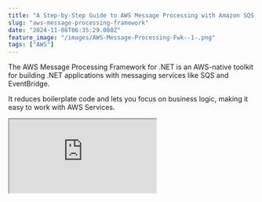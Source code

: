 ```yaml
---
title: "A Step-by-Step Guide to AWS Message Processing with Amazon SQS in .NET"
slug: "aws-message-processing-framework"
date: "2024-11-08T06:35:29.000Z"
feature_image: "/images/AWS-Message-Processing-Fwk--1-.png"
tags: ["AWS"]
---
```


The AWS Message Processing Framework for .NET is an AWS-native toolkit for building .NET applications with messaging services like SQS and EventBridge.

It reduces boilerplate code and lets you focus on business logic, making it easy to work with AWS Services.

<iframe src="https://www.youtube.com/embed/jCrk5M1dcU0?feature=oembed" />

This framework makes publishing and processing messages simpler and faster.

Let's explore how to get started using the AWS Message Processing Framework for .NET by using it to send and receive messages from Amazon SQS.

⚠️

__This framework is currently in pre-release, and some of its functionalities may change.__

Thanks to AWS for sponsoring this post in my [.NET on AWS Series](/posts/tag/aws/)

Setting Up AWS Message Processing Framework in a .NET App
---------------------------------------------------------

We will use a default ASP NET Core Web API application to send and receive messages to Amazon SQS with the AWS Message Processing Framework.

As with everything, we first need to add a NuGet package to use the framework -_AWS.Messaging_ [_🔗_](https://github.com/awslabs/aws-dotnet-messaging)

💡

__While there are powerful libraries like MassTransit, NServiceBus etc, for building Message Driven Applications, the AWS Message Processing Framework aims to provide a lighter abstraction over existing low-level APIs and takes a hard dependency on AWS Services.__

Once installed, we can send and receive messages using the library from SQS.

If you are completely new to Amazon SQS, read the article below to learn some of the key concepts and usage.

[

Amazon SQS For the .NET Developer: How to Easily Get Started

Learn how to get started with Amazon SQS and use it from a .NET Application. We will learn how to send and receive messages, important properties,and concepts that you need to know when using SQS.

![](/images/logo-512x512-4.png)Rahul NathRahul Pulikkot Nath

![](/images/queue.jpg)

](/posts/amazon-sqs/)

For a quick recap, below is how you send messages using the default .NET Client for Amazon SQS.

```csharp
public async Task Post(WeatherForecast data)
{
```
        var client = new AmazonSQSClient();
        var request = new SendMessageRequest()
        {
            MessageBody = JsonSerializer.Serialize(data),
            QueueUrl = "SQS QUEUE URL"
        };
    
        var result = await client.SendMessageAsync(request);
    }

Sending message to Amazon SQS using .NET client library.

We need to create a `SendMesageRequest` object, set up the MessageBody, serialize the message contents into JSON format (or any other preferred string format), and set up Queue URL to publish the message.

That's a lot of boilerplate code to send the message.

The same is true when you need to handle the messages on the receiver side.

Send Messages using AWS Message Processing Framework
----------------------------------------------------

The AWS Messaging NuGet package provides the `ISQSPublisher` interface to make it easier to send messages to SQS, removing all the boilerplate code seen above,

    app.MapPost("/weatherforecast", 
          (WeatherForecast forecast, ISQSPublisher publisher) =>
      {
          publisher.SendAsync(new WeatherForecastAddedEvent()
          {
              DateTime = forecast.Date,
              TemperatureC = forecast.TemperatureC,
              Summary = forecast.Summary,
          });
      }).WithName("PostWeatherForecast")
      .DisableAntiforgery()
      .WithOpenApi();

Send messages to SQS using the ISQSPublisher instance for the AWS.Messaging NuGet package.

You can use the `SendAsync` method on the `ISQSPublisher` and directly send the message object to it.

No more setting up the request, specifying the Queue, or serializing content.

It's just that simple!

### How to get an ISQSPublisher?

Ok, so how do I get an instance of ISQSPublisher?

Of course, we will use Dependency Injection to set it up when the application starts.

    builder.Services.AddAWSMessageBus((builder) =>
      {
          var weatherDataQueue = "<SQS QUEUE URL>";
          builder.AddSQSPublisher<WeatherForecastAddedEvent>(
              weatherDataQueue, nameof(WeatherForecastAddedEvent));
      });

Setting up Dependency Injection of ISQSPublisher from the AWS.Messaging library.

<iframe src="https://www.youtube.com/embed/YR6HkvNBpX4?feature=oembed" />

The `AddAWSMessageBus` extension method on the ServiceCollection type, allows us to register the `ISQSPublisher` instance.

You must specify the QueueURL and the message type that will be published to the Queue.

Run the application, and you can send messages to SQS.

Receiving Messages using AWS Message Processing Framework
---------------------------------------------------------

Now that we have messaging in our Amazon SQS Queue, let's see how we can process them.

The AWS.Messaging framework provides a `IMessageHandler<>` generic interface to create message handlers.

Below is an example message handler that handles `WeatherForecastAddedEvent` what we sent earlier.

```csharp
class WeatherForecastAddedEventHandler: IMessageHandler<WeatherForecastAddedEvent>
{
```
        public Task<MessageProcessStatus> HandleAsync(
            MessageEnvelope<WeatherForecastAddedEvent> messageEnvelope, 
            CancellationToken token = new CancellationToken())
        {
            if(messageEnvelope.Message.Summary.Contains("Exception"))
                throw new Exception(messageEnvelope.Message.Summary);
            
            Console.WriteLine($"Received WeatherForecastAddedEvent with " +
                              $"{messageEnvelope.Message.DateTime} " +
                              $"{messageEnvelope.Message.TemperatureC} ");
            return Task.FromResult(MessageProcessStatus.Success());
        }
    }

The `HandleAsync` method provides the typed message (in this case, a message of type `WeatherForecastAddedEvent`), that you can process in the handler.

Again, there is no boilerplate code to retrieve messages from SQS and deserialize them inside our handler or anything.

We can entirely focus on our core business logic.

### Registering Message Handlers to Process Message

Message handlers must be wired up in the Service Collection on application startup.

We also need to set up the Message Poller that automatically polls for messages from Amazon SQS.

This is again done using the same `AddAWSMessageBus` extension method we used to set up the `ISQSPublisher`.

```javascript
builder.Services.AddAWSMessageBus((builder) =>
{
```
        var weatherDataQueue = "<YOUR QUEUE URL>";
        builder.AddMessageHandler<WeatherForecastAddedEventHandler, WeatherForecastAddedEvent>(
            nameof(WeatherForecastAddedEvent));
        builder.AddSQSPoller(weatherDataQueue);
    });

Run the application, and the existing messages in your Amazon SQS will be automatically picked up and processed by our `WeatherForecastAddedEventHandler`.

### Exceptions in Processing Messages in the Handler

If an exception is thrown when processing messages, the message is put back into the SQS queue after the Visibility timeout.

By default, for AWS SQS, this is 30 seconds. However, you can adjust this at the queue or subscriber level.

```javascript
builder.AddSQSPoller(weatherDataQueue, options =>
{
```
        options.VisibilityTimeout = 5;
        options.VisibilityTimeoutExtensionThreshold = 2;
    });

For transient errors, message processing can succeed in subsequent retries. You can also set up a [Dead Letter Queue](/posts/amazon-sqs/#dead-letter-queue) to hold messages that fail to be processed for code/business-level errors or exceptions.